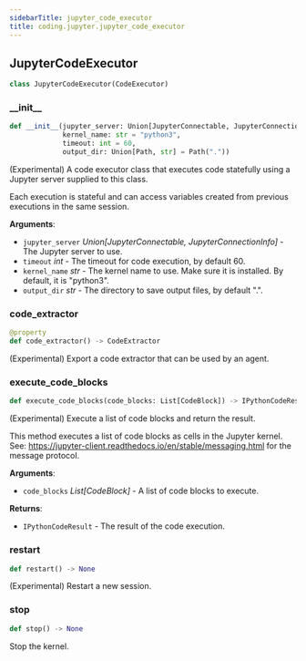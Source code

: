 ```yaml
---
sidebarTitle: jupyter_code_executor
title: coding.jupyter.jupyter_code_executor
---
```


## JupyterCodeExecutor

```python
class JupyterCodeExecutor(CodeExecutor)
```

### \_\_init\_\_

```python
def __init__(jupyter_server: Union[JupyterConnectable, JupyterConnectionInfo],
             kernel_name: str = "python3",
             timeout: int = 60,
             output_dir: Union[Path, str] = Path("."))
```

(Experimental) A code executor class that executes code statefully using
a Jupyter server supplied to this class.

Each execution is stateful and can access variables created from previous
executions in the same session.

**Arguments**:

- `jupyter_server` _Union[JupyterConnectable, JupyterConnectionInfo]_ - The Jupyter server to use.
- `timeout` _int_ - The timeout for code execution, by default 60.
- `kernel_name` _str_ - The kernel name to use. Make sure it is installed.
  By default, it is "python3".
- `output_dir` _str_ - The directory to save output files, by default ".".

### code\_extractor

```python
@property
def code_extractor() -> CodeExtractor
```

(Experimental) Export a code extractor that can be used by an agent.

### execute\_code\_blocks

```python
def execute_code_blocks(code_blocks: List[CodeBlock]) -> IPythonCodeResult
```

(Experimental) Execute a list of code blocks and return the result.

This method executes a list of code blocks as cells in the Jupyter kernel.
See: https://jupyter-client.readthedocs.io/en/stable/messaging.html
for the message protocol.

**Arguments**:

- `code_blocks` _List[CodeBlock]_ - A list of code blocks to execute.
  

**Returns**:

- `IPythonCodeResult` - The result of the code execution.

### restart

```python
def restart() -> None
```

(Experimental) Restart a new session.

### stop

```python
def stop() -> None
```

Stop the kernel.

